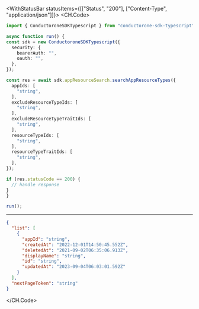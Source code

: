 

<WithStatusBar statusItems={[["Status", "200"], ["Content-Type", "application/json"]]}>
  <CH.Code>
  ```typescript SearchAppResourceTypes.ts
  import { ConductoroneSDKTypescript } from "conductorone-sdk-typescript";

async function run() {
  const sdk = new ConductoroneSDKTypescript({
    security: {
      bearerAuth: "",
      oauth: "",
    },
  });

  const res = await sdk.appResourceSearch.searchAppResourceTypes({
    appIds: [
      "string",
    ],
    excludeResourceTypeIds: [
      "string",
    ],
    excludeResourceTypeTraitIds: [
      "string",
    ],
    resourceTypeIds: [
      "string",
    ],
    resourceTypeTraitIds: [
      "string",
    ],
  });

  if (res.statusCode == 200) {
    // handle response
  }
}

run();
  ```
  ---

  ```json Example Response
  {
    "list": [
      {
        "appId": "string",
        "createdAt": "2022-12-01T14:50:45.552Z",
        "deletedAt": "2021-09-02T06:35:06.913Z",
        "displayName": "string",
        "id": "string",
        "updatedAt": "2023-09-04T06:03:01.592Z"
      }
    ],
    "nextPageToken": "string"
  }
  ```
  </CH.Code>
</WithStatusBar>
